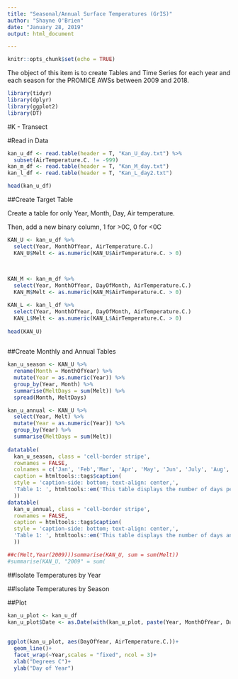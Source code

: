 ```yaml
---
title: "Seasonal/Annual Surface Temperatures (GrIS)"
author: "Shayne O'Brien"
date: "January 28, 2019"
output: html_document

---
```


```r
knitr::opts_chunk$set(echo = TRUE)
```
The object of this item is to create Tables and Time Series for each year and each season for the PROMICE AWSs between 2009 and 2018.

```r
library(tidyr)
library(dplyr)
library(ggplot2)
library(DT)
```

#K - Transect

#Read in Data
```r
kan_u_df <- read.table(header = T, "Kan_U_day.txt") %>% 
  subset(AirTemperature.C. != -999)
kan_m_df <- read.table(header = T, "Kan_M_day.txt")
kan_l_df <- read.table(header = T, "Kan_L_day2.txt")

head(kan_u_df)
```
##Create Target Table

Create a table for only Year, Month, Day, Air temperature.

Then, add a new binary column, 1 for >0C, 0 for <0C

```r
KAN_U <- kan_u_df %>% 
  select(Year, MonthOfYear, AirTemperature.C.) 
  KAN_U$Melt <- as.numeric(KAN_U$AirTemperature.C. > 0)
  
  

KAN_M <- kan_m_df %>% 
  select(Year, MonthOfYear, DayOfMonth, AirTemperature.C.)
  KAN_M$Melt <- as.numeric(KAN_M$AirTemperature.C. > 0)

KAN_L <- kan_l_df %>% 
  select(Year, MonthOfYear, DayOfMonth, AirTemperature.C.)  
  KAN_L$Melt <- as.numeric(KAN_L$AirTemperature.C. > 0)
  
head(KAN_U)
  

```
##Create Monthly and Annual Tables
```r
kan_u_season <- KAN_U %>%
  rename(Month = MonthOfYear) %>% 
  mutate(Year = as.numeric(Year)) %>%
  group_by(Year, Month) %>%
  summarise(MeltDays = sum(Melt)) %>% 
  spread(Month, MeltDays)

kan_u_annual <- KAN_U %>%
  select(Year, Melt) %>% 
  mutate(Year = as.numeric(Year)) %>%
  group_by(Year) %>%
  summarise(MeltDays = sum(Melt))
  
datatable(
  kan_u_season, class = 'cell-border stripe', 
  rownames = FALSE, 
  colnames = c('Jan', 'Feb','Mar', 'Apr', 'May', 'Jun', 'July', 'Aug', 'Sep', 'Oct', 'Nov', 'Dec'),
  caption = htmltools::tags$caption(
  style = 'caption-side: bottom; text-align: center,',
  'Table 1: ', htmltools::em('This table displays the number of days per month with a temperature of > 0deg Celsius, 2009-2018')
  ))
datatable(
  kan_u_annual, class = 'cell-border stripe', 
  rownames = FALSE,
  caption = htmltools::tags$caption(
  style = 'caption-side: bottom; text-align: center,',
  'Table 1: ', htmltools::em('This table displays the number of days annually with a temperature of > 0deg Celsius, 2009-2018')
  ))

##c(Melt,Year(2009)))summarise(KAN_U, sum = sum(Melt))
#summarise(KAN_U, "2009" = sum(
```




##Isolate Temperatures by Year

##Isolate Temperatures by Season

##Plot
```r
kan_u_plot <- kan_u_df
kan_u_plot$Date <- as.Date(with(kan_u_plot, paste(Year, MonthOfYear, DayOfMonth,sep="-")), "%d-%m-%Y")
   
   
ggplot(kan_u_plot, aes(DayOfYear, AirTemperature.C.))+
  geom_line()+
  facet_wrap(~Year,scales = "fixed", ncol = 3)+
  xlab("Degrees C")+
  ylab("Day of Year")
  
  

  
  

```

